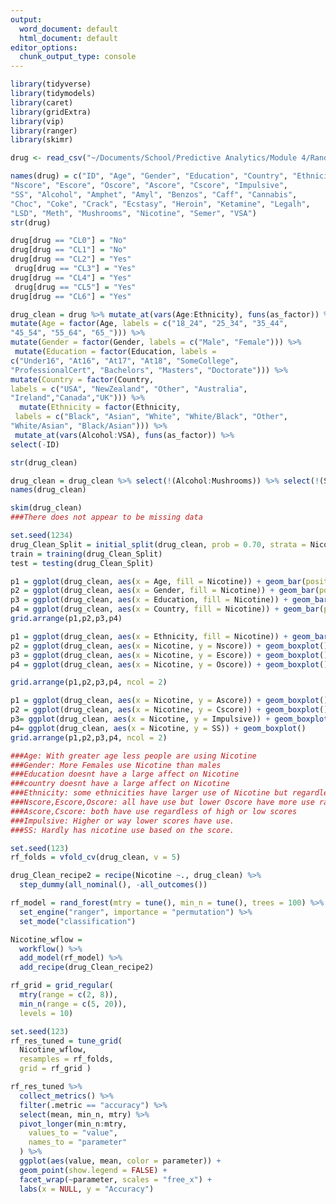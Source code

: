 ```yaml
---
output:
  word_document: default
  html_document: default
editor_options:
  chunk_output_type: console
---
```

```r
library(tidyverse)
library(tidymodels)
library(caret)
library(gridExtra)
library(vip)
library(ranger)
library(skimr)
```

```r
drug <- read_csv("~/Documents/School/Predictive Analytics/Module 4/Random Forests/drug_data-1.csv")
```

```r
names(drug) = c("ID", "Age", "Gender", "Education", "Country", "Ethnicity",
"Nscore", "Escore", "Oscore", "Ascore", "Cscore", "Impulsive",
"SS", "Alcohol", "Amphet", "Amyl", "Benzos", "Caff", "Cannabis",
"Choc", "Coke", "Crack", "Ecstasy", "Heroin", "Ketamine", "Legalh",
"LSD", "Meth", "Mushrooms", "Nicotine", "Semer", "VSA")
str(drug)
```

```r
drug[drug == "CL0"] = "No"
drug[drug == "CL1"] = "No"
drug[drug == "CL2"] = "Yes"
 drug[drug == "CL3"] = "Yes"
drug[drug == "CL4"] = "Yes"
 drug[drug == "CL5"] = "Yes"
drug[drug == "CL6"] = "Yes"
```

```r
drug_clean = drug %>% mutate_at(vars(Age:Ethnicity), funs(as_factor)) %>%
mutate(Age = factor(Age, labels = c("18_24", "25_34", "35_44",
"45_54", "55_64", "65_"))) %>%
mutate(Gender = factor(Gender, labels = c("Male", "Female"))) %>%
 mutate(Education = factor(Education, labels =
c("Under16", "At16", "At17", "At18", "SomeCollege",
"ProfessionalCert", "Bachelors", "Masters", "Doctorate"))) %>%
mutate(Country = factor(Country,
labels = c("USA", "NewZealand", "Other", "Australia",
"Ireland","Canada","UK"))) %>%
  mutate(Ethnicity = factor(Ethnicity,
 labels = c("Black", "Asian", "White", "White/Black", "Other",
"White/Asian", "Black/Asian"))) %>%
 mutate_at(vars(Alcohol:VSA), funs(as_factor)) %>%
select(-ID)
```

```r
str(drug_clean)
```

```r
drug_clean = drug_clean %>% select(!(Alcohol:Mushrooms)) %>% select(!(Semer:VSA))
names(drug_clean)
```

```r
skim(drug_clean)
###There does not appear to be missing data
```

```r
set.seed(1234)
drug_Clean_Split = initial_split(drug_clean, prob = 0.70, strata = Nicotine)
train = training(drug_Clean_Split)
test = testing(drug_Clean_Split)
```

```r
p1 = ggplot(drug_clean, aes(x = Age, fill = Nicotine)) + geom_bar(position = "fill")
p2 = ggplot(drug_clean, aes(x = Gender, fill = Nicotine)) + geom_bar(position = "fill")
p3 = ggplot(drug_clean, aes(x = Education, fill = Nicotine)) + geom_bar(position = "fill")
p4 = ggplot(drug_clean, aes(x = Country, fill = Nicotine)) + geom_bar(position = "fill")
grid.arrange(p1,p2,p3,p4)
```

```r
p1 = ggplot(drug_clean, aes(x = Ethnicity, fill = Nicotine)) + geom_bar(position = "fill")
p2 = ggplot(drug_clean, aes(x = Nicotine, y = Nscore)) + geom_boxplot()
p3 = ggplot(drug_clean, aes(x = Nicotine, y = Escore)) + geom_boxplot()
p4 = ggplot(drug_clean, aes(x = Nicotine, y = Oscore)) + geom_boxplot()

grid.arrange(p1,p2,p3,p4, ncol = 2)

```

```r
p1 = ggplot(drug_clean, aes(x = Nicotine, y = Ascore)) + geom_boxplot()
p2 = ggplot(drug_clean, aes(x = Nicotine, y = Cscore)) + geom_boxplot()
p3= ggplot(drug_clean, aes(x = Nicotine, y = Impulsive)) + geom_boxplot()
p4= ggplot(drug_clean, aes(x = Nicotine, y = SS)) + geom_boxplot()
grid.arrange(p1,p2,p3,p4, ncol = 2)

```

```r
###Age: With greater age less people are using Nicotine
###Gender: More Females use Nicotine than males
###Education doesnt have a large affect on Nicotine
###country doesnt have a large affect on Nicotine
###Ethnicity: some ethnicities have larger use of Nicotine but regardless of ethnicity there is use.
###Nscore,Escore,Oscore: all have use but lower Oscore have more use rather than a higher score. 
###Ascore,Cscore: both have use regardless of high or low scores
###Impulsive: Higher or way lower scores have use.
###SS: Hardly has nicotine use based on the score.
```

```r
set.seed(123)
rf_folds = vfold_cv(drug_clean, v = 5)
```

```r
drug_Clean_recipe2 = recipe(Nicotine ~., drug_clean) %>%
  step_dummy(all_nominal(), -all_outcomes())

rf_model = rand_forest(mtry = tune(), min_n = tune(), trees = 100) %>% 
  set_engine("ranger", importance = "permutation") %>% 
  set_mode("classification")

Nicotine_wflow = 
  workflow() %>% 
  add_model(rf_model) %>% 
  add_recipe(drug_Clean_recipe2)

rf_grid = grid_regular(
  mtry(range = c(2, 8)), 
  min_n(range = c(5, 20)), 
  levels = 10)

set.seed(123)
rf_res_tuned = tune_grid(
  Nicotine_wflow,
  resamples = rf_folds,
  grid = rf_grid )


```

```r
rf_res_tuned %>%
  collect_metrics() %>%
  filter(.metric == "accuracy") %>%
  select(mean, min_n, mtry) %>%
  pivot_longer(min_n:mtry,
    values_to = "value",
    names_to = "parameter"
  ) %>%
  ggplot(aes(value, mean, color = parameter)) +
  geom_point(show.legend = FALSE) +
  facet_wrap(~parameter, scales = "free_x") +
  labs(x = NULL, y = "Accuracy")
```

